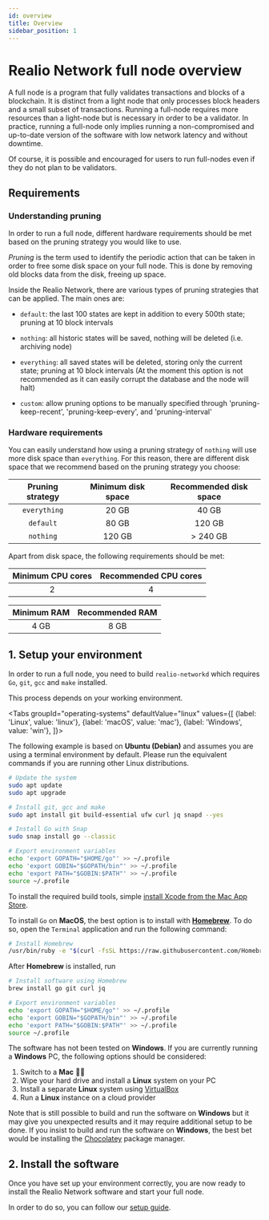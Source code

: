 ```yaml
---
id: overview
title: Overview
sidebar_position: 1
---
```



# Realio Network full node overview

A full node is a program that fully validates transactions and blocks of a blockchain. It is distinct from a light node
that only processes block headers and a small subset of transactions. Running a full-node requires more resources than a
light-node but is necessary in order to be a validator. In practice, running a full-node only implies running a
non-compromised and up-to-date version of the software with low network latency and without downtime.

Of course, it is possible and encouraged for users to run full-nodes even if they do not plan to be validators.

## Requirements

### Understanding pruning

In order to run a full node, different hardware requirements should be met based on the pruning strategy you would like
to use.

*Pruning* is the term used to identify the periodic action that can be taken in order to free some disk space on your
full node. This is done by removing old blocks data from the disk, freeing up space.

Inside the Realio Network, there are various types of pruning strategies that can be applied. The main ones are:

- `default`: the last 100 states are kept in addition to every 500th state; pruning at 10 block intervals

- `nothing`: all historic states will be saved, nothing will be deleted (i.e. archiving node)

- `everything`: all saved states will be deleted, storing only the current state; pruning at 10 block intervals
   (At the moment this option is not recommended as it can easily corrupt the database and the node will halt)

- `custom`: allow pruning options to be manually specified through 'pruning-keep-recent', 'pruning-keep-every', and 'pruning-interval'

### Hardware requirements

You can easily understand how using a pruning strategy of `nothing` will use more disk space than `everything`.
For this reason, there are different disk space that we recommend based on the pruning strategy you choose:

| Pruning strategy | Minimum disk space | Recommended disk space |
|:----------------:|:------------------:|:----------------------:|
|   `everything`   |       20 GB        |         40 GB          |
|    `default`     |       80 GB        |         120 GB         |
|    `nothing`     |       120 GB       |       \> 240 GB        |

Apart from disk space, the following requirements should be met:

| Minimum CPU cores | Recommended CPU cores |
|:-----------------:|:---------------------:|
|         2         |           4           |

| Minimum RAM | Recommended RAM |
|:-----------:|:---------------:|
|    4 GB     |      8 GB       |

## 1. Setup your environment

In order to run a full node, you need to build `realio-networkd` which requires `Go`, `git`, `gcc` and `make` installed.

This process depends on your working environment.

<Tabs
groupId="operating-systems"
defaultValue="linux"
values={[
{label: 'Linux', value: 'linux'},
{label: 'macOS', value: 'mac'},
{label: 'Windows', value: 'win'},
]}>
<TabItem value="linux">

The following example is based on **Ubuntu (Debian)** and assumes you are using a terminal environment by default.
Please run the equivalent commands if you are running other Linux distributions.

```bash
# Update the system
sudo apt update
sudo apt upgrade

# Install git, gcc and make
sudo apt install git build-essential ufw curl jq snapd --yes

# Install Go with Snap
sudo snap install go --classic

# Export environment variables
echo 'export GOPATH="$HOME/go"' >> ~/.profile
echo 'export GOBIN="$GOPATH/bin"' >> ~/.profile
echo 'export PATH="$GOBIN:$PATH"' >> ~/.profile
source ~/.profile
```

</TabItem>

<TabItem value="mac">

To install the required build tools,
simple [install Xcode from the Mac App Store](https://apps.apple.com/hk/app/xcode/id497799835?l=en&mt=12).

To install `Go` on __MacOS__, the best option is to install with [__Homebrew__](https://brew.sh/). To do so, open
the `Terminal` application and run the following command:

```bash
# Install Homebrew
/usr/bin/ruby -e "$(curl -fsSL https://raw.githubusercontent.com/Homebrew/install/master/install)"
```

After __Homebrew__ is installed, run

```bash
# Install software using Homebrew
brew install go git curl jq

# Export environment variables
echo 'export GOPATH="$HOME/go"' >> ~/.profile
echo 'export GOBIN="$GOPATH/bin"' >> ~/.profile
echo 'export PATH="$GOBIN:$PATH"' >> ~/.profile
source ~/.profile
```
</TabItem>

<TabItem value="win">

The software has not been tested on __Windows__. If you are currently running a __Windows__ PC, the following options
should be considered:

1. Switch to a __Mac__ 👨‍💻
2. Wipe your hard drive and install a __Linux__ system on your PC
3. Install a separate __Linux__ system using [VirtualBox](https://www.virtualbox.org/wiki/Downloads)
4. Run a __Linux__ instance on a cloud provider

Note that is still possible to build and run the software on __Windows__ but it may give you unexpected results and it
may require additional setup to be done. If you insist to build and run the software on __Windows__, the best bet would
be installing the [Chocolatey](https://chocolatey.org/) package manager.

</TabItem>

</Tabs>

## 2. Install the software

Once you have set up your environment correctly, you are now ready to install the Realio Network software and start your full
node.

In order to do so, you can follow our [setup guide](02-setup.md).
